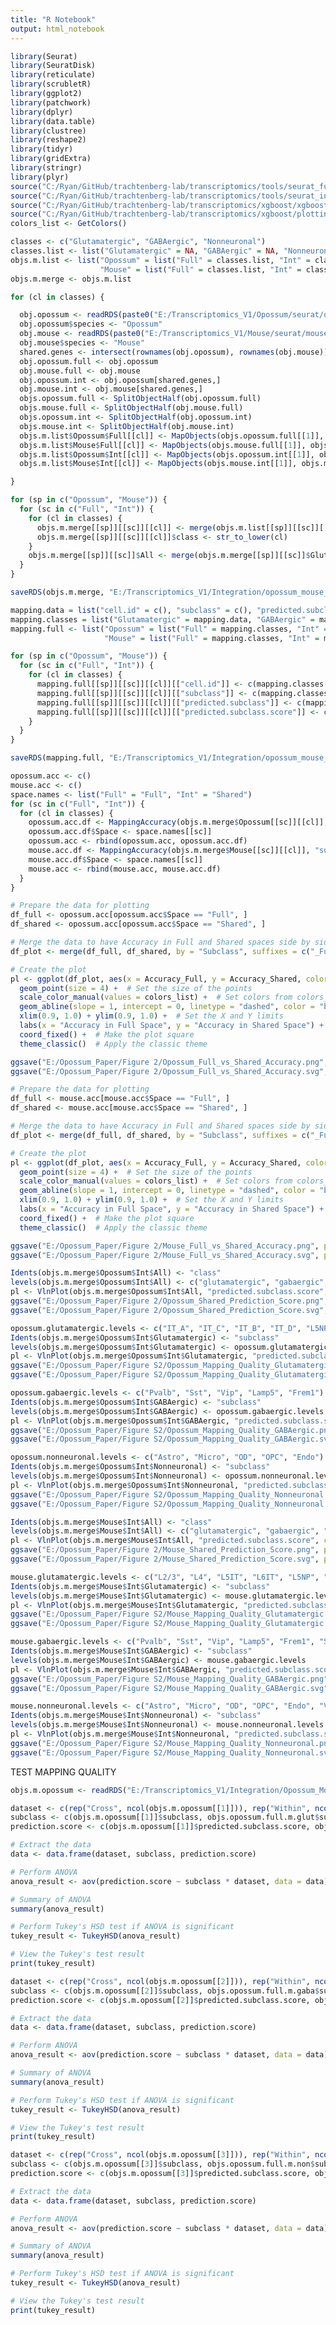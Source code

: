 ```yaml
---
title: "R Notebook"
output: html_notebook
---
```



```r

library(Seurat)
library(SeuratDisk)
library(reticulate)
library(scrubletR)
library(ggplot2)
library(patchwork)
library(dplyr)
library(data.table)
library(clustree)
library(reshape2)
library(tidyr)
library(gridExtra)
library(stringr)
library(plyr)
source("C:/Ryan/GitHub/trachtenberg-lab/transcriptomics/tools/seurat_functions.R")
source("C:/Ryan/GitHub/trachtenberg-lab/transcriptomics/tools/seurat_integration_functions.R")
source("C:/Ryan/GitHub/trachtenberg-lab/transcriptomics/xgboost/xgboost_train.R")
source("C:/Ryan/GitHub/trachtenberg-lab/transcriptomics/xgboost/plottingFxns.R")
colors_list <- GetColors()

classes <- c("Glutamatergic", "GABAergic", "Nonneuronal")
classes.list <- list("Glutamatergic" = NA, "GABAergic" = NA, "Nonneuronal" = NA)
objs.m.list <- list("Opossum" = list("Full" = classes.list, "Int" = classes.list), 
                    "Mouse" = list("Full" = classes.list, "Int" = classes.list))
objs.m.merge <- objs.m.list

for (cl in classes) {

  obj.opossum <- readRDS(paste0("E:/Transcriptomics_V1/Opossum/seurat/opossum_v1_", tolower(cl), "_processed.rds"))
  obj.opossum$species <- "Opossum"
  obj.mouse <- readRDS(paste0("E:/Transcriptomics_V1/Mouse/seurat/mouse_v1_P38_", tolower(cl), "_processed.rds"))
  obj.mouse$species <- "Mouse"
  shared.genes <- intersect(rownames(obj.opossum), rownames(obj.mouse))
  obj.opossum.full <- obj.opossum
  obj.mouse.full <- obj.mouse
  obj.opossum.int <- obj.opossum[shared.genes,]
  obj.mouse.int <- obj.mouse[shared.genes,]
  objs.opossum.full <- SplitObjectHalf(obj.opossum.full)
  objs.mouse.full <- SplitObjectHalf(obj.mouse.full)
  objs.opossum.int <- SplitObjectHalf(obj.opossum.int)
  objs.mouse.int <- SplitObjectHalf(obj.mouse.int)
  objs.m.list$Opossum$Full[[cl]] <- MapObjects(objs.opossum.full[[1]], objs.opossum.full[[2]], c("subclass"), assay = "SCT")
  objs.m.list$Mouse$Full[[cl]] <- MapObjects(objs.mouse.full[[1]], objs.mouse.full[[2]], c("subclass"), assay = "SCT")
  objs.m.list$Opossum$Int[[cl]] <- MapObjects(objs.opossum.int[[1]], objs.opossum.int[[2]], c("subclass"), assay = "SCT")
  objs.m.list$Mouse$Int[[cl]] <- MapObjects(objs.mouse.int[[1]], objs.mouse.int[[2]], c("subclass"), assay = "SCT")

}

```


```r

for (sp in c("Opossum", "Mouse")) {
  for (sc in c("Full", "Int")) {
    for (cl in classes) {
      objs.m.merge[[sp]][[sc]][[cl]] <- merge(objs.m.list[[sp]][[sc]][[cl]][[1]], objs.m.list[[sp]][[sc]][[cl]][[2]])
      objs.m.merge[[sp]][[sc]][[cl]]$class <- str_to_lower(cl)
    }
    objs.m.merge[[sp]][[sc]]$All <- merge(objs.m.merge[[sp]][[sc]]$Glutamatergic, c(objs.m.merge[[sp]][[sc]]$GABAergic, objs.m.merge[[sp]][[sc]]$Nonneuronal))
  }
}

saveRDS(objs.m.merge, "E:/Transcriptomics_V1/Integration/opossum_mouse_50_50_within_mapping_objs.rds")

```


```r

mapping.data = list("cell.id" = c(), "subclass" = c(), "predicted.subclass" = c(), "predicted.subclass.score" = c())
mapping.classes = list("Glutamatergic" = mapping.data, "GABAergic" = mapping.data, "Nonneuronal" = mapping.data)
mapping.full <- list("Opossum" = list("Full" = mapping.classes, "Int" = mapping.classes), 
                     "Mouse" = list("Full" = mapping.classes, "Int" = mapping.classes))

for (sp in c("Opossum", "Mouse")) {
  for (sc in c("Full", "Int")) {
    for (cl in classes) {
      mapping.full[[sp]][[sc]][[cl]][["cell.id"]] <- c(mapping.classes[[cl]][["cell.id"]], as.character(colnames(objs.m.merge[[sp]][[sc]][[cl]])))
      mapping.full[[sp]][[sc]][[cl]][["subclass"]] <- c(mapping.classes[[cl]][["subclass"]], as.character(objs.m.merge[[sp]][[sc]][[cl]]$subclass))
      mapping.full[[sp]][[sc]][[cl]][["predicted.subclass"]] <- c(mapping.classes[[cl]][["predicted.subclass"]], as.character(objs.m.merge[[sp]][[sc]][[cl]]$predicted.subclass))
      mapping.full[[sp]][[sc]][[cl]][["predicted.subclass.score"]] <- c(mapping.classes[[cl]][["predicted.subclass.score"]], as.numeric(objs.m.merge[[sp]][[sc]][[cl]]$predicted.subclass.score))
    }
  }
}

saveRDS(mapping.full, "E:/Transcriptomics_V1/Integration/opossum_mouse_50_50_within_mapping.rds")

```


```r

opossum.acc <- c()
mouse.acc <- c()
space.names <- list("Full" = "Full", "Int" = "Shared")
for (sc in c("Full", "Int")) {
  for (cl in classes) {
    opossum.acc.df <- MappingAccuracy(objs.m.merge$Opossum[[sc]][[cl]], "subclass")
    opossum.acc.df$Space <- space.names[[sc]]
    opossum.acc <- rbind(opossum.acc, opossum.acc.df)
    mouse.acc.df <- MappingAccuracy(objs.m.merge$Mouse[[sc]][[cl]], "subclass")
    mouse.acc.df$Space <- space.names[[sc]]
    mouse.acc <- rbind(mouse.acc, mouse.acc.df)
  }
}

```


```r

# Prepare the data for plotting
df_full <- opossum.acc[opossum.acc$Space == "Full", ]
df_shared <- opossum.acc[opossum.acc$Space == "Shared", ]

# Merge the data to have Accuracy in Full and Shared spaces side by side
df_plot <- merge(df_full, df_shared, by = "Subclass", suffixes = c("_Full", "_Shared"))

# Create the plot
pl <- ggplot(df_plot, aes(x = Accuracy_Full, y = Accuracy_Shared, color = Subclass)) +
  geom_point(size = 4) +  # Set the size of the points
  scale_color_manual(values = colors_list) +  # Set colors from colors_list
  geom_abline(slope = 1, intercept = 0, linetype = "dashed", color = "black", size = 1) +  # Thicker diagonal line
  xlim(0.9, 1.0) + ylim(0.9, 1.0) +  # Set the X and Y limits
  labs(x = "Accuracy in Full Space", y = "Accuracy in Shared Space") +  # Label axes
  coord_fixed() +  # Make the plot square
  theme_classic()  # Apply the classic theme

ggsave("E:/Opossum_Paper/Figure 2/Opossum_Full_vs_Shared_Accuracy.png", plot = pl, dpi = 300)
ggsave("E:/Opossum_Paper/Figure 2/Opossum_Full_vs_Shared_Accuracy.svg", plot = pl, dpi = 300)

```


```r

# Prepare the data for plotting
df_full <- mouse.acc[mouse.acc$Space == "Full", ]
df_shared <- mouse.acc[mouse.acc$Space == "Shared", ]

# Merge the data to have Accuracy in Full and Shared spaces side by side
df_plot <- merge(df_full, df_shared, by = "Subclass", suffixes = c("_Full", "_Shared"))

# Create the plot
pl <- ggplot(df_plot, aes(x = Accuracy_Full, y = Accuracy_Shared, color = Subclass)) +
  geom_point(size = 4) +  # Set the size of the points
  scale_color_manual(values = colors_list) +  # Set colors from colors_list
  geom_abline(slope = 1, intercept = 0, linetype = "dashed", color = "black", size = 1) +  # Thicker diagonal line
  xlim(0.9, 1.0) + ylim(0.9, 1.0) +  # Set the X and Y limits
  labs(x = "Accuracy in Full Space", y = "Accuracy in Shared Space") +  # Label axes
  coord_fixed() +  # Make the plot square
  theme_classic()  # Apply the classic theme

ggsave("E:/Opossum_Paper/Figure 2/Mouse_Full_vs_Shared_Accuracy.png", plot = pl, dpi = 300)
ggsave("E:/Opossum_Paper/Figure 2/Mouse_Full_vs_Shared_Accuracy.svg", plot = pl, dpi = 300)

```


```r

Idents(objs.m.merge$Opossum$Int$All) <- "class"
levels(objs.m.merge$Opossum$Int$All) <- c("glutamatergic", "gabaergic", "nonneuronal")
pl <- VlnPlot(objs.m.merge$Opossum$Int$All, "predicted.subclass.score", cols = c("#FF4500", "#1E90FF", "#8C8C8C")) + NoLegend() + ylim(0, 1)
ggsave("E:/Opossum_Paper/Figure 2/Opossum_Shared_Prediction_Score.png", plot = pl, width = 2, height = 4, dpi = 300)
ggsave("E:/Opossum_Paper/Figure 2/Opossum_Shared_Prediction_Score.svg", plot = pl, width = 2, height = 4, dpi = 300)

```


```r

opossum.glutamatergic.levels <- c("IT_A", "IT_C", "IT_B", "IT_D", "L5NP", "L5PT", "L6CT", "L6b")
Idents(objs.m.merge$Opossum$Int$Glutamatergic) <- "subclass"
levels(objs.m.merge$Opossum$Int$Glutamatergic) <- opossum.glutamatergic.levels
pl <- VlnPlot(objs.m.merge$Opossum$Int$Glutamatergic, "predicted.subclass.score", cols = colors_list[opossum.glutamatergic.levels]) + NoLegend() + ylim(0, 1)
ggsave("E:/Opossum_Paper/Figure S2/Opossum_Mapping_Quality_Glutamatergic.png", plot = pl, width = 3, height = 3, dpi = 300)
ggsave("E:/Opossum_Paper/Figure S2/Opossum_Mapping_Quality_Glutamatergic.svg", plot = pl, width = 3, height = 3, dpi = 300)

```


```r

opossum.gabaergic.levels <- c("Pvalb", "Sst", "Vip", "Lamp5", "Frem1")
Idents(objs.m.merge$Opossum$Int$GABAergic) <- "subclass"
levels(objs.m.merge$Opossum$Int$GABAergic) <- opossum.gabaergic.levels
pl <- VlnPlot(objs.m.merge$Opossum$Int$GABAergic, "predicted.subclass.score", cols = colors_list[opossum.gabaergic.levels]) + NoLegend() + ylim(0, 1)
ggsave("E:/Opossum_Paper/Figure S2/Opossum_Mapping_Quality_GABAergic.png", plot = pl, width = 3, height = 3, dpi = 300)
ggsave("E:/Opossum_Paper/Figure S2/Opossum_Mapping_Quality_GABAergic.svg", plot = pl, width = 3, height = 3, dpi = 300)

```


```r

opossum.nonneuronal.levels <- c("Astro", "Micro", "OD", "OPC", "Endo")
Idents(objs.m.merge$Opossum$Int$Nonneuronal) <- "subclass"
levels(objs.m.merge$Opossum$Int$Nonneuronal) <- opossum.nonneuronal.levels
pl <- VlnPlot(objs.m.merge$Opossum$Int$Nonneuronal, "predicted.subclass.score", cols = colors_list[opossum.nonneuronal.levels]) + NoLegend() + ylim(0, 1)
ggsave("E:/Opossum_Paper/Figure S2/Opossum_Mapping_Quality_Nonneuronal.png", plot = pl, width = 3, height = 3, dpi = 300)
ggsave("E:/Opossum_Paper/Figure S2/Opossum_Mapping_Quality_Nonneuronal.svg", plot = pl, width = 3, height = 3, dpi = 300)

```


```r

Idents(objs.m.merge$Mouse$Int$All) <- "class"
levels(objs.m.merge$Mouse$Int$All) <- c("glutamatergic", "gabaergic", "nonneuronal")
pl <- VlnPlot(objs.m.merge$Mouse$Int$All, "predicted.subclass.score", cols = c("#FF4500", "#1E90FF", "#8C8C8C")) + NoLegend() + ylim(0, 1)
ggsave("E:/Opossum_Paper/Figure 2/Mouse_Shared_Prediction_Score.png", plot = pl, width = 2, height = 4, dpi = 300)
ggsave("E:/Opossum_Paper/Figure 2/Mouse_Shared_Prediction_Score.svg", plot = pl, width = 2, height = 4, dpi = 300)

```


```r

mouse.glutamatergic.levels <- c("L2/3", "L4", "L5IT", "L6IT", "L5NP", "L5PT", "L6CT", "L6b")
Idents(objs.m.merge$Mouse$Int$Glutamatergic) <- "subclass"
levels(objs.m.merge$Mouse$Int$Glutamatergic) <- mouse.glutamatergic.levels
pl <- VlnPlot(objs.m.merge$Mouse$Int$Glutamatergic, "predicted.subclass.score", cols = colors_list[mouse.glutamatergic.levels]) + NoLegend() + ylim(0, 1)
ggsave("E:/Opossum_Paper/Figure S2/Mouse_Mapping_Quality_Glutamatergic.png", plot = pl, width = 3, height = 3, dpi = 300)
ggsave("E:/Opossum_Paper/Figure S2/Mouse_Mapping_Quality_Glutamatergic.svg", plot = pl, width = 3, height = 3, dpi = 300)

```


```r

mouse.gabaergic.levels <- c("Pvalb", "Sst", "Vip", "Lamp5", "Frem1", "Stac")
Idents(objs.m.merge$Mouse$Int$GABAergic) <- "subclass"
levels(objs.m.merge$Mouse$Int$GABAergic) <- mouse.gabaergic.levels
pl <- VlnPlot(objs.m.merge$Mouse$Int$GABAergic, "predicted.subclass.score", cols = colors_list[mouse.gabaergic.levels]) + NoLegend() + ylim(0, 1)
ggsave("E:/Opossum_Paper/Figure S2/Mouse_Mapping_Quality_GABAergic.png", plot = pl, width = 3, height = 3, dpi = 300)
ggsave("E:/Opossum_Paper/Figure S2/Mouse_Mapping_Quality_GABAergic.svg", plot = pl, width = 3, height = 3, dpi = 300)

```


```r

mouse.nonneuronal.levels <- c("Astro", "Micro", "OD", "OPC", "Endo", "VLMC")
Idents(objs.m.merge$Mouse$Int$Nonneuronal) <- "subclass"
levels(objs.m.merge$Mouse$Int$Nonneuronal) <- mouse.nonneuronal.levels
pl <- VlnPlot(objs.m.merge$Mouse$Int$Nonneuronal, "predicted.subclass.score", cols = colors_list[mouse.nonneuronal.levels]) + NoLegend() + ylim(0, 1)
ggsave("E:/Opossum_Paper/Figure S2/Mouse_Mapping_Quality_Nonneuronal.png", plot = pl, width = 3, height = 3, dpi = 300)
ggsave("E:/Opossum_Paper/Figure S2/Mouse_Mapping_Quality_Nonneuronal.svg", plot = pl, width = 3, height = 3, dpi = 300)

```


TEST MAPPING QUALITY


```r

objs.m.opossum <- readRDS("E:/Transcriptomics_V1/Integration/Opossum_Mouse-P38/objs_m_opossum.rds")

```


```r

dataset <- c(rep("Cross", ncol(objs.m.opossum[[1]])), rep("Within", ncol(objs.opossum.full.m.glut)))
subclass <- c(objs.m.opossum[[1]]$subclass, objs.opossum.full.m.glut$subclass)
prediction.score <- c(objs.m.opossum[[1]]$predicted.subclass.score, objs.opossum.full.m.glut$predicted.subclass.score)

# Extract the data
data <- data.frame(dataset, subclass, prediction.score)

# Perform ANOVA
anova_result <- aov(prediction.score ~ subclass * dataset, data = data)

# Summary of ANOVA
summary(anova_result)

# Perform Tukey's HSD test if ANOVA is significant
tukey_result <- TukeyHSD(anova_result)

# View the Tukey's test result
print(tukey_result)

```


```r

dataset <- c(rep("Cross", ncol(objs.m.opossum[[2]])), rep("Within", ncol(objs.opossum.full.m.gaba)))
subclass <- c(objs.m.opossum[[2]]$subclass, objs.opossum.full.m.gaba$subclass)
prediction.score <- c(objs.m.opossum[[2]]$predicted.subclass.score, objs.opossum.full.m.gaba$predicted.subclass.score)

# Extract the data
data <- data.frame(dataset, subclass, prediction.score)

# Perform ANOVA
anova_result <- aov(prediction.score ~ subclass * dataset, data = data)

# Summary of ANOVA
summary(anova_result)

# Perform Tukey's HSD test if ANOVA is significant
tukey_result <- TukeyHSD(anova_result)

# View the Tukey's test result
print(tukey_result)

```


```r

dataset <- c(rep("Cross", ncol(objs.m.opossum[[3]])), rep("Within", ncol(objs.opossum.full.m.non)))
subclass <- c(objs.m.opossum[[3]]$subclass, objs.opossum.full.m.non$subclass)
prediction.score <- c(objs.m.opossum[[3]]$predicted.subclass.score, objs.opossum.full.m.non$predicted.subclass.score)

# Extract the data
data <- data.frame(dataset, subclass, prediction.score)

# Perform ANOVA
anova_result <- aov(prediction.score ~ subclass * dataset, data = data)

# Summary of ANOVA
summary(anova_result)

# Perform Tukey's HSD test if ANOVA is significant
tukey_result <- TukeyHSD(anova_result)

# View the Tukey's test result
print(tukey_result)

```



















